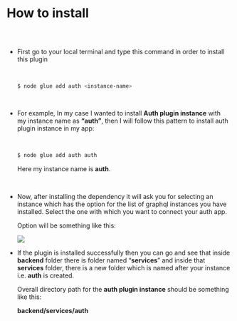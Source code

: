 
<Meta title="Auth Plugin Docs/How to install" />

# How to install

##

<br/>

* First go to your local terminal and type this command in order to install this plugin

  <br/>

    ```bash
    $ node glue add auth <instance-name>
    ```

  <br/>

* For example, In my case I wanted to install **Auth plugin instance** with my instance
  name as **“auth”**, then I will follow this pattern to install auth plugin instance in
  my app:

  <br/>
  
    ```bash
    $ node glue add auth auth
    ```
    
    Here my instance name is **auth**.

  <br/>

* Now, after installing the dependency it will ask you for selecting an 
  instance which has the option for the list of graphql instances you 
  have installed. Select the one with which you want to connect your auth app.

  Option will be something like this:
    
    <img src='/assets/authScreenshot.png'/>
    

  <br/>

* If the plugin is installed successfully then you can go and see that inside **backend** 
  folder there is folder named “**services**” and inside that **services** folder, there
  is a new folder which is named after your instance i.e. **auth** is created. 
  
  Overall directory path for the **auth plugin instance** should be something like this:
  
  **backend/services/auth**
